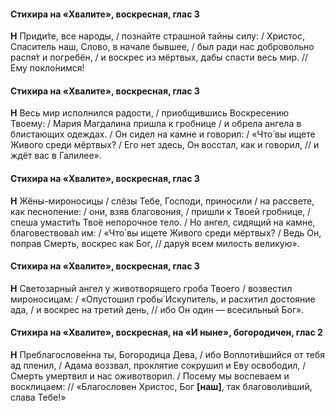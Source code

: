 #### Стихира на «Хвалите», воскресная, глас 3

**Н** Приди́те, все народы, / познайте страшной тайны силу: / Христос, Спаситель наш, Слово, в начале бывшее, / был ради нас добровольно распя́т и погребён, / и воскрес из мёртвых, дабы спасти весь мир. // Ему покло́нимся!

#### Стихира на «Хвалите», воскресная, глас 3

**Н** Весь мир исполнился радости, / приобщившись Воскресению Твоему: / Мария Магдалина пришла к гробнице / и обрела ангела в блистающих одеждах. / Он сидел на камне и говорил: / «Что́ вы ищете Живого среди мёртвых? / Его нет здесь, Он восстал, как и говорил, // и ждёт вас в Галилее».

#### Стихира на «Хвалите», воскресная, глас 3

**Н** Жёны-мироносицы / слёзы Тебе, Господи, приносили / на рассвете, как песнопение: / они, взяв благовония, / пришли к Твоей гробнице, / спеша умасти́ть Твоё непорочное тело. / Но ангел, сидящий на камне, благовествова́л им: / «Что́ вы ищете Живого среди мёртвых? / Ведь Он, поправ Смерть, воскрес как Бог, // дару́я всем милость великую».

#### Стихира на «Хвалите», воскресная, глас 3

**Н** Светозарный ангел у животворящего гроба Твоего / возвестил мироносицам: / «Опустошил гробы́ Искупитель, и расхитил достояние ада, / и воскрес на третий день, // ибо Он один — всесильный Бог».

#### Стихира на «Хвалите», воскресная, на «И ныне», богородичен, глас 2

**Н** Преблагослове́нна ты, Богородица Дева, / ибо Воплоти́вшийся от тебя ад пленил, / Адама воззвал, проклятие сокрушил и Еву освободил, / Смерть умертвил и нас оживотворил. / Посему мы воспеваем и восклицаем: // «Благословен Христос, Бог **[**наш**]**, так благоволи́вший, слава Тебе!»
